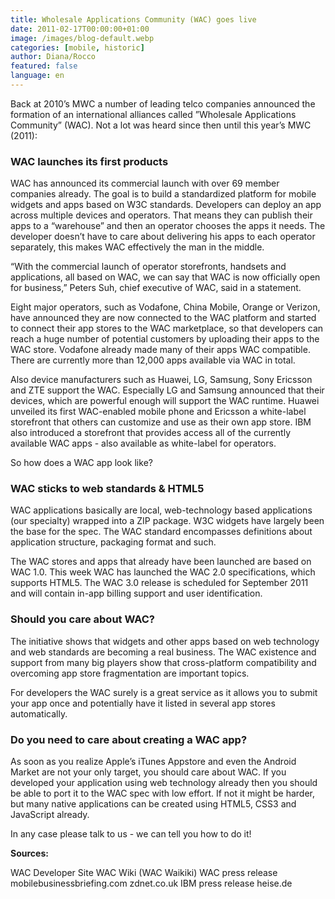 ```yaml
---
title: Wholesale Applications Community (WAC) goes live
date: 2011-02-17T00:00:00+01:00
image: /images/blog-default.webp
categories: [mobile, historic]
author: Diana/Rocco
featured: false
language: en
---
```


<div class="entry-content">
Back at 2010’s MWC a number of leading telco companies announced the formation of an international alliances called ”Wholesale Applications Community” (WAC). Not a lot was heard since then until this year’s MWC (2011):<h3>WAC launches its first products</h3>WAC has announced its commercial launch with over 69 member companies already. The goal is to build a standardized platform for mobile widgets and apps based on W3C standards. Developers can deploy an app across multiple devices and operators. That means they can publish their apps to a “warehouse” and then an operator chooses the apps it needs. The developer doesn’t have to care about delivering his apps to each operator separately, this makes WAC effectively the man in the middle.



“With the commercial launch of operator storefronts, handsets and applications, all based on WAC, we can say that WAC is now officially open for business,” Peters Suh, chief executive of WAC, said in a statement.



Eight major operators, such as Vodafone, China Mobile, Orange or Verizon, have announced they are now connected to the WAC platform and started to connect their app stores to the WAC marketplace, so that developers can reach a huge number of potential customers by uploading their apps to the WAC store. Vodafone already made many of their apps WAC compatible. There are currently more than 12,000 apps available via WAC in total.



Also device manufacturers such as Huawei, LG, Samsung, Sony Ericsson and ZTE support the WAC. Especially LG and Samsung announced that their devices, which are powerful enough will support the WAC runtime. Huawei unveiled its first WAC-enabled mobile phone and Ericsson a white-label storefront that others can customize and use as their own app store. IBM also introduced a storefront that provides access all of the currently available WAC apps - also available as white-label for operators.



So how does a WAC app look like?<h3>WAC sticks to web standards &amp; HTML5</h3>

WAC applications basically are local, web-technology based applications (our specialty) wrapped into a ZIP package. W3C widgets have largely been the base for the spec. The WAC standard encompasses definitions about application structure, packaging format and such.



The WAC stores and apps that already have been launched are based on WAC 1.0. This week WAC has launched the WAC 2.0 specifications, which supports HTML5. The WAC 3.0 release is scheduled for September 2011 and will contain in-app billing support and user identification.<h3>Should you care about WAC?</h3>

The initiative shows that widgets and other apps based on web technology and web standards are becoming a real business. The WAC existence and support from many big players show that cross-platform compatibility and overcoming app store fragmentation are important topics.



For developers the WAC surely is a great service as it allows you to submit your app once and potentially have it listed in several app stores automatically.<h3>Do you need to care about creating a WAC app?</h3>

As soon as you realize Apple’s iTunes Appstore and even the Android Market are not your only target, you should care about WAC. If you developed your application using web technology already then you should be able to port it to the WAC spec with low effort. If not it might be harder, but many native applications can be created using HTML5, CSS3 and JavaScript already.



In any case please talk to us - we can tell you how to do it!

**Sources:** 

WAC Developer SiteWAC Wiki (WAC Waikiki)WAC press releasemobilebusinessbriefing.comzdnet.co.ukIBM press releaseheise.de
</div>

